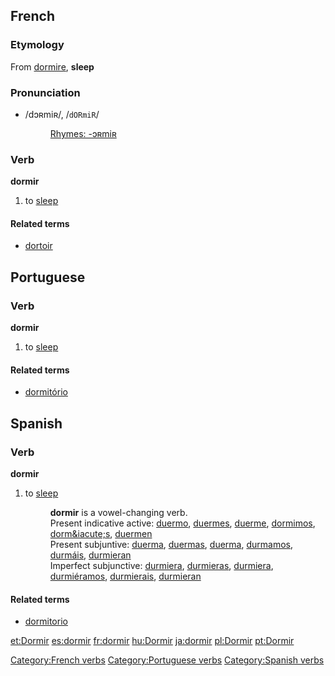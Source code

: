 ==French==
===Etymology===
From {{L.}} [[dormire]], '''sleep'''

===Pronunciation===
*/dɔʀmiʀ/, /<tt>dORmiR</tt>/
*:[[Rhymes:French:-ɔʀmiʀ|Rhymes: -ɔʀmiʀ]]

===Verb===
[[Category:French verbs]]
'''dormir'''

# to [[sleep]]

====Related terms====
*[[dortoir]]

==Portuguese==
===Verb===
[[Category:Portuguese verbs]]
'''dormir'''

# to [[sleep]]

====Related terms====
*[[dormitório]]

==Spanish==
===Verb===
[[Category:Spanish verbs]]
'''dormir'''

# to [[sleep]]
#:'''dormir''' is a vowel-changing verb.
#:Present indicative active: [[duermo]], [[duermes]], [[duerme]], [[dormimos]], [[dorm&iacute;s]], [[duermen]]
#:Present subjuntive: [[duerma]], [[duermas]], [[duerma]], [[durmamos]], [[durmáis]], [[durmieran]]
#:Imperfect subjunctive: [[durmiera]], [[durmieras]], [[durmiera]], [[durmiéramos]], [[durmierais]], [[durmieran]]

====Related terms====
*[[dormitorio]]

[[et:Dormir]]
[[es:dormir]]
[[fr:dormir]]
[[hu:Dormir]]
[[ja:dormir]]
[[pl:Dormir]]
[[pt:Dormir]]